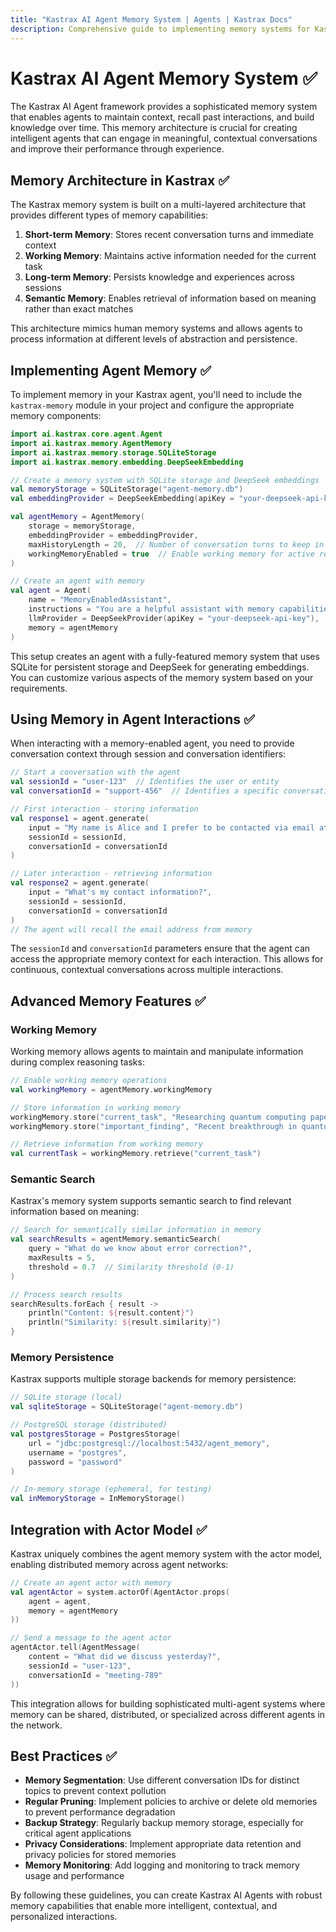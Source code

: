```yaml
---
title: "Kastrax AI Agent Memory System | Agents | Kastrax Docs"
description: Comprehensive guide to implementing memory systems for Kastrax AI Agents, including conversation history, semantic memory, and persistent storage.
---
```


# Kastrax AI Agent Memory System ✅

The Kastrax AI Agent framework provides a sophisticated memory system that enables agents to maintain context, recall past interactions, and build knowledge over time. This memory architecture is crucial for creating intelligent agents that can engage in meaningful, contextual conversations and improve their performance through experience.

## Memory Architecture in Kastrax ✅

The Kastrax memory system is built on a multi-layered architecture that provides different types of memory capabilities:

1. **Short-term Memory**: Stores recent conversation turns and immediate context
2. **Working Memory**: Maintains active information needed for the current task
3. **Long-term Memory**: Persists knowledge and experiences across sessions
4. **Semantic Memory**: Enables retrieval of information based on meaning rather than exact matches

This architecture mimics human memory systems and allows agents to process information at different levels of abstraction and persistence.

## Implementing Agent Memory ✅

To implement memory in your Kastrax agent, you'll need to include the `kastrax-memory` module in your project and configure the appropriate memory components:

```kotlin
import ai.kastrax.core.agent.Agent
import ai.kastrax.memory.AgentMemory
import ai.kastrax.memory.storage.SQLiteStorage
import ai.kastrax.memory.embedding.DeepSeekEmbedding

// Create a memory system with SQLite storage and DeepSeek embeddings
val memoryStorage = SQLiteStorage("agent-memory.db")
val embeddingProvider = DeepSeekEmbedding(apiKey = "your-deepseek-api-key")

val agentMemory = AgentMemory(
    storage = memoryStorage,
    embeddingProvider = embeddingProvider,
    maxHistoryLength = 20,  // Number of conversation turns to keep in short-term memory
    workingMemoryEnabled = true  // Enable working memory for active reasoning
)

// Create an agent with memory
val agent = Agent(
    name = "MemoryEnabledAssistant",
    instructions = "You are a helpful assistant with memory capabilities.",
    llmProvider = DeepSeekProvider(apiKey = "your-deepseek-api-key"),
    memory = agentMemory
)
```

This setup creates an agent with a fully-featured memory system that uses SQLite for persistent storage and DeepSeek for generating embeddings. You can customize various aspects of the memory system based on your requirements.

## Using Memory in Agent Interactions ✅

When interacting with a memory-enabled agent, you need to provide conversation context through session and conversation identifiers:

```kotlin
// Start a conversation with the agent
val sessionId = "user-123"  // Identifies the user or entity
val conversationId = "support-456"  // Identifies a specific conversation thread

// First interaction - storing information
val response1 = agent.generate(
    input = "My name is Alice and I prefer to be contacted via email at alice@example.com",
    sessionId = sessionId,
    conversationId = conversationId
)

// Later interaction - retrieving information
val response2 = agent.generate(
    input = "What's my contact information?",
    sessionId = sessionId,
    conversationId = conversationId
)
// The agent will recall the email address from memory
```

The `sessionId` and `conversationId` parameters ensure that the agent can access the appropriate memory context for each interaction. This allows for continuous, contextual conversations across multiple interactions.

## Advanced Memory Features ✅

### Working Memory

Working memory allows agents to maintain and manipulate information during complex reasoning tasks:

```kotlin
// Enable working memory operations
val workingMemory = agentMemory.workingMemory

// Store information in working memory
workingMemory.store("current_task", "Researching quantum computing papers")
workingMemory.store("important_finding", "Recent breakthrough in quantum error correction")

// Retrieve information from working memory
val currentTask = workingMemory.retrieve("current_task")
```

### Semantic Search

Kastrax's memory system supports semantic search to find relevant information based on meaning:

```kotlin
// Search for semantically similar information in memory
val searchResults = agentMemory.semanticSearch(
    query = "What do we know about error correction?",
    maxResults = 5,
    threshold = 0.7  // Similarity threshold (0-1)
)

// Process search results
searchResults.forEach { result ->
    println("Content: ${result.content}")
    println("Similarity: ${result.similarity}")
}
```

### Memory Persistence

Kastrax supports multiple storage backends for memory persistence:

```kotlin
// SQLite storage (local)
val sqliteStorage = SQLiteStorage("agent-memory.db")

// PostgreSQL storage (distributed)
val postgresStorage = PostgresStorage(
    url = "jdbc:postgresql://localhost:5432/agent_memory",
    username = "postgres",
    password = "password"
)

// In-memory storage (ephemeral, for testing)
val inMemoryStorage = InMemoryStorage()
```

## Integration with Actor Model ✅

Kastrax uniquely combines the agent memory system with the actor model, enabling distributed memory across agent networks:

```kotlin
// Create an agent actor with memory
val agentActor = system.actorOf(AgentActor.props(
    agent = agent,
    memory = agentMemory
))

// Send a message to the agent actor
agentActor.tell(AgentMessage(
    content = "What did we discuss yesterday?",
    sessionId = "user-123",
    conversationId = "meeting-789"
))
```

This integration allows for building sophisticated multi-agent systems where memory can be shared, distributed, or specialized across different agents in the network.

## Best Practices ✅

- **Memory Segmentation**: Use different conversation IDs for distinct topics to prevent context pollution
- **Regular Pruning**: Implement policies to archive or delete old memories to prevent performance degradation
- **Backup Strategy**: Regularly backup memory storage, especially for critical agent applications
- **Privacy Considerations**: Implement appropriate data retention and privacy policies for stored memories
- **Memory Monitoring**: Add logging and monitoring to track memory usage and performance

By following these guidelines, you can create Kastrax AI Agents with robust memory capabilities that enable more intelligent, contextual, and personalized interactions.
